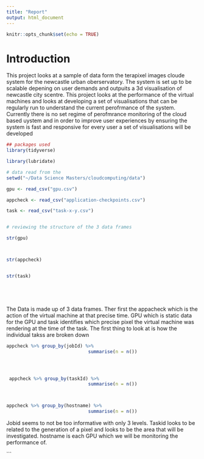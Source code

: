 ```yaml
---
title: "Report"
output: html_document
---
```


```r
knitr::opts_chunk$set(echo = TRUE)
```


# Introduction 

This project looks at a sample of data form the terapixel images cloude system for the newcastle urban oberservatory. The system is set up to be scalable depening on user demands and outpuits a 3d visualisation of newcastle city scentre. This project looks at the performance of the virtual machines and looks at developing a set of visualisations that can be regularly run to understand the current perofrmance of the system. Currently there is no set regime of perofmrance monitoring of the cloud based uystem and in order to improve user experiences by ensuring the system is fast and responsive for every user a set of visualisations will be developed 



```r


## packages used 
library(tidyverse)

library(lubridate)

```



```r

# data read from the 
setwd("~/Data Science Masters/cloudcomputing/data")

gpu <- read_csv("gpu.csv")

appcheck <- read_csv("application-checkpoints.csv")

task <- read_csv("task-x-y.csv")



```

```r


# reviewing the structure of the 3 data frames 

str(gpu)



str(appcheck)


str(task)






```




The Data is made up of 3 data frames. Ther first the appacheck which is the action of the virtual machine at that precise time. GPU which is static data for the GPU and task identifies which precise pixel the virtual machine was rendering at the time of the task. The first thing to look at is how the individual takss are broken down 


```r





appcheck %>% group_by(jobId) %>%
                              summarise(n = n())




 appcheck %>% group_by(taskId) %>%
                              summarise(n = n())



appcheck %>% group_by(hostname) %>%
                              summarise(n = n())


```


Jobid seems to not be too informative with only 3 levels. Taskid looks to be related to the generation of a pixel and looks to be the area that will be investigated. hostname is each GPU which we will be monitoring the performance of. 

```